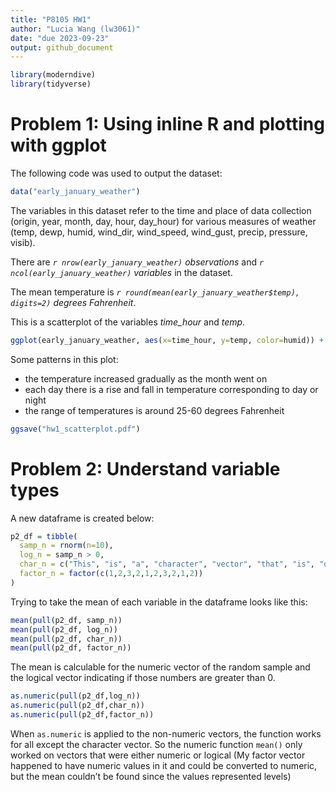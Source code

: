 ```yaml
---
title: "P8105 HW1"
author: "Lucia Wang (lw3061)"
date: "due 2023-09-23"
output: github_document
---
```


```r
library(moderndive)
library(tidyverse)
```

# Problem 1: Using inline R and plotting with ggplot
The following code was used to output the dataset:
```r
data("early_january_weather")
```

The variables in this dataset refer to the time and place of data collection (origin, year, month, day, hour, day_hour) for various measures of weather (temp, dewp, humid, wind_dir, wind_speed, wind_gust, precip, pressure, visib).

There are *`r nrow(early_january_weather)` observations* and *`r ncol(early_january_weather)` variables* in the dataset. 

The mean temperature is *`r round(mean(early_january_weather$temp), digits=2) ` degrees Fahrenheit*.

This is a scatterplot of the variables *time_hour* and *temp*.
```r
ggplot(early_january_weather, aes(x=time_hour, y=temp, color=humid)) + geom_point()
```

Some patterns in this plot:

* the temperature increased gradually as the month went on
* each day there is a rise and fall in temperature corresponding to day or night
* the range of temperatures is around 25-60 degrees Fahrenheit 

```r
ggsave("hw1_scatterplot.pdf")
```


# Problem 2: Understand variable types 
A new dataframe is created below:
```r
p2_df = tibble(
  samp_n = rnorm(n=10),
  log_n = samp_n > 0,
  char_n = c("This", "is", "a", "character", "vector", "that", "is", "of", "length", "ten"),
  factor_n = factor(c(1,2,3,2,1,2,3,2,1,2))
)
```

Trying to take the mean of each variable in the dataframe looks like this: 
```r
mean(pull(p2_df, samp_n))
mean(pull(p2_df, log_n))
mean(pull(p2_df, char_n))
mean(pull(p2_df, factor_n))
```
The mean is calculable for the numeric vector of the random sample and the logical vector indicating if those numbers are greater than 0.

```r
as.numeric(pull(p2_df,log_n))
as.numeric(pull(p2_df,char_n))
as.numeric(pull(p2_df,factor_n))
```
When `as.numeric` is applied to the non-numeric vectors, the function works for all except the character vector. So the numeric function `mean()` only worked on vectors that were either numeric or logical (My factor vector happened to have numeric values in it and could be converted to numeric, but the mean couldn't be found since the values represented levels)